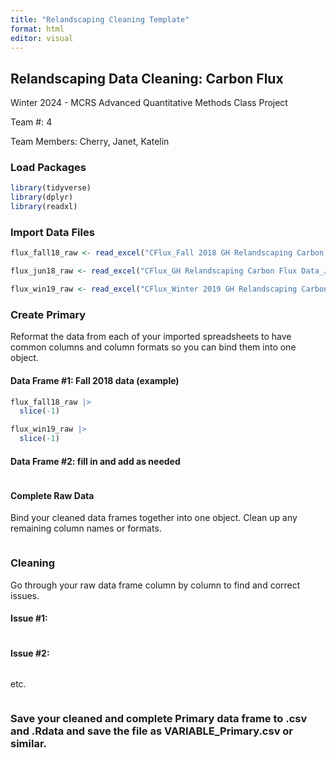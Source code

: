 ```yaml
---
title: "Relandscaping Cleaning Template"
format: html
editor: visual
---
```


## Relandscaping Data Cleaning: Carbon Flux

Winter 2024 - MCRS Advanced Quantitative Methods Class Project

Team #: 4

Team Members: Cherry, Janet, Katelin

### Load Packages

```r
library(tidyverse)
library(dplyr)
library(readxl)
```

### Import Data Files

```r
flux_fall18_raw <- read_excel("CFlux_Fall 2018 GH Relandscaping Carbon Flux Data.xlsx")

flux_jun18_raw <- read_excel("CFlux_GH Relandscaping Carbon Flux Data_Jun2018.xlsx")

flux_win19_raw <- read_excel("CFlux_Winter 2019 GH Relandscaping Carbon Flux Data.xlsx")


```

### Create Primary

Reformat the data from each of your imported spreadsheets to have common columns and column formats so you can bind them into one object.

#### Data Frame #1: Fall 2018 data (example)

```r
flux_fall18_raw |>
  slice(-1)

flux_win19_raw |>
  slice(-1)
```

#### Data Frame #2: fill in and add as needed

```r

```

#### Complete Raw Data

Bind your cleaned data frames together into one object. Clean up any remaining column names or formats.

```r

```

### Cleaning

Go through your raw data frame column by column to find and correct issues.

#### Issue #1:

```r

```

#### Issue #2:

```r

```

etc.

```r

```

### Save your cleaned and complete Primary data frame to .csv and .Rdata and save the file as VARIABLE_Primary.csv or similar.

```r

```
